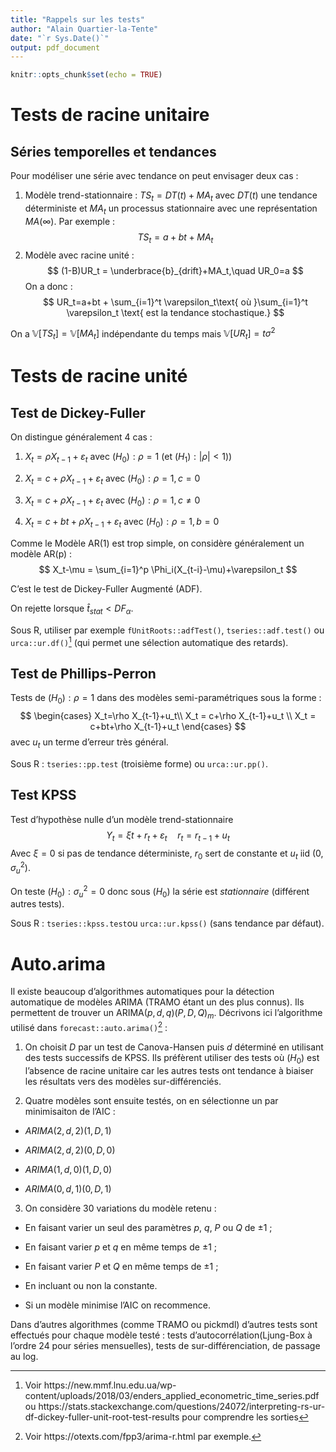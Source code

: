 ```yaml
---
title: "Rappels sur les tests"
author: "Alain Quartier-la-Tente"
date: "`r Sys.Date()`"
output: pdf_document
---
```


```r
knitr::opts_chunk$set(echo = TRUE)
```

# Tests de racine unitaire

## Séries temporelles et tendances

Pour modéliser une série avec tendance on peut envisager deux cas :

1. Modèle trend-stationnaire : $TS_t = DT(t) + MA_t$  avec $DT(t)$ une tendance déterministe et $MA_t$ un processus stationnaire avec une représentation $MA(\infty)$. Par exemple :
$$
TS_t=a+bt+MA_t
$$
2. Modèle avec racine unité :
$$
(1-B)UR_t = \underbrace{b}_{drift}+MA_t,\quad UR_0=a
$$
On a donc :
$$
UR_t=a+bt + \sum_{i=1}^t \varepsilon_t\text{ où }\sum_{i=1}^t \varepsilon_t \text{ est la tendance stochastique.}
$$

On a $\mathbb V[TS_t] =\mathbb V[MA_t]$ indépendante du temps mais $\mathbb V[UR_t] = t\sigma^2$

# Tests de racine unité

## Test de Dickey-Fuller

On distingue généralement 4 cas :

1. $X_t=\rho X_{t-1}+\varepsilon_t$ avec $(H_0):\rho = 1$ (et $(H_1):|\rho|<1$))

2. $X_t=c+\rho X_{t-1}+\varepsilon_t$ avec $(H_0):\rho = 1,c=0$

3. $X_t=c+\rho X_{t-1}+\varepsilon_t$ avec $(H_0):\rho = 1,c\ne0$

4. $X_t=c+bt+\rho X_{t-1}+\varepsilon_t$ avec $(H_0):\rho = 1,b=0$

Comme le Modèle AR(1) est trop simple, on considère généralement un modèle AR(p) :
$$
X_t-\mu = \sum_{i=1}^p \Phi_i(X_{t-i}-\mu)+\varepsilon_t
$$

C'est le test de Dickey-Fuller Augmenté (ADF).

On rejette lorsque $\hat t_{stat}<DF_{\alpha}$.

Sous R, utiliser par exemple `fUnitRoots::adfTest()`, `tseries::adf.test()` ou `urca::ur.df()`^[Voir https://new.mmf.lnu.edu.ua/wp-content/uploads/2018/03/enders_applied_econometric_time_series.pdf  ou https://stats.stackexchange.com/questions/24072/interpreting-rs-ur-df-dickey-fuller-unit-root-test-results pour comprendre les sorties] (qui permet une sélection automatique des retards).

## Test de Phillips-Perron

Tests de $(H_0):\rho = 1$ dans des modèles semi-paramétriques sous la forme :
$$
\begin{cases}
X_t=\rho X_{t-1}+u_t\\
X_t = c+\rho X_{t-1}+u_t \\
X_t = c+bt+\rho X_{t-1}+u_t
\end{cases}
$$
avec $u_t$ un terme d'erreur très général.

Sous R : `tseries::pp.test` (troisième forme) ou `urca::ur.pp()`.

## Test KPSS

Test d'hypothèse nulle d'un modèle trend-stationnaire
$$
Y_t=\xi t+r_t+\varepsilon_t\quad
r_t = r_{t-1}+u_t
$$
Avec $\xi=0$ si pas de tendance déterministe, $r_0$ sert de constante et $u_t$ iid $(0,\sigma_u^2)$.

On teste $(H_0):\sigma^2_u=0$ donc sous $(H_0)$ la série est *stationnaire* (différent autres tests).

Sous R : `tseries::kpss.test`ou `urca::ur.kpss()` (sans tendance par défaut).

# Auto.arima

Il existe beaucoup d'algorithmes automatiques pour la détection automatique de modèles ARIMA (TRAMO étant un des plus connus). Ils permettent de trouver un ARIMA$(p,d,q)(P,D,Q)_m$. Décrivons ici l'algorithme utilisé dans `forecast::auto.arima()`^[Voir https://otexts.com/fpp3/arima-r.html par exemple.] :

1. On choisit $D$ par un test de Canova-Hansen puis $d$ déterminé en utilisant des tests successifs de KPSS. Ils préfèrent utiliser des tests où ($H_0$) est l'absence de racine unitaire car les autres tests ont tendance à biaiser les résultats vers des modèles sur-différenciés.

2. Quatre modèles sont ensuite testés, on en sélectionne un par minimisaiton de l'AIC :

  -  $ARIMA(2,d,2)(1,D,1)$ 
  
  - $ARIMA(2,d,2)(0,D,0)$
  
  - $ARIMA(1,d,0)(1,D,0)$
  
  - $ARIMA(0,d,1)(0,D,1)$
  
3. On considère 30 variations du modèle retenu :

  - En faisant varier un seul des paramètres $p$, $q$, $P$ ou $Q$ de $\pm 1$ ;
  
  - En faisant varier $p$ et $q$ en même temps de $\pm 1$ ;
  
   - En faisant varier $P$ et $Q$ en même temps de $\pm 1$ ;
   
   - En incluant ou non la constante.
   
   - Si un modèle minimise l'AIC on recommence.
   
   
Dans d'autres algorithmes (comme TRAMO ou pickmdl) d'autres tests sont effectués pour chaque modèle testé : tests d'autocorrélation(Ljung-Box à l'ordre 24 pour séries mensuelles), tests de sur-différenciation, de passage au log.




